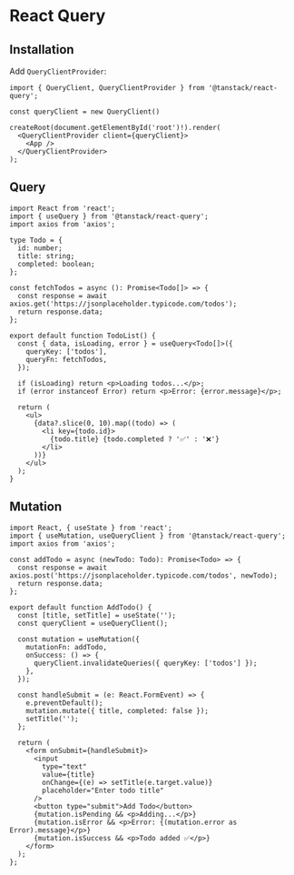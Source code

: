 
# React Query

## Installation

<PackageManagerTabs command="i @tanstack/react-query" />

Add `QueryClientProvider`:

```tsx title="index.tsx"
import { QueryClient, QueryClientProvider } from '@tanstack/react-query';

const queryClient = new QueryClient()

createRoot(document.getElementById('root')!).render(
  <QueryClientProvider client={queryClient}>
    <App />
  </QueryClientProvider>
);
```


## Query

```tsx title="TodoList.tsx"
import React from 'react';
import { useQuery } from '@tanstack/react-query';
import axios from 'axios';

type Todo = {
  id: number;
  title: string;
  completed: boolean;
};

const fetchTodos = async (): Promise<Todo[]> => {
  const response = await axios.get('https://jsonplaceholder.typicode.com/todos');
  return response.data;
};

export default function TodoList() {
  const { data, isLoading, error } = useQuery<Todo[]>({
    queryKey: ['todos'],
    queryFn: fetchTodos,
  });

  if (isLoading) return <p>Loading todos...</p>;
  if (error instanceof Error) return <p>Error: {error.message}</p>;

  return (
    <ul>
      {data?.slice(0, 10).map((todo) => (
        <li key={todo.id}>
          {todo.title} {todo.completed ? '✅' : '❌'}
        </li>
      ))}
    </ul>
  );
}
```

## Mutation

```tsx title="AddTodo.tsx"
import React, { useState } from 'react';
import { useMutation, useQueryClient } from '@tanstack/react-query';
import axios from 'axios';

const addTodo = async (newTodo: Todo): Promise<Todo> => {
  const response = await axios.post('https://jsonplaceholder.typicode.com/todos', newTodo);
  return response.data;
};

export default function AddTodo() {
  const [title, setTitle] = useState('');
  const queryClient = useQueryClient();

  const mutation = useMutation({
    mutationFn: addTodo,
    onSuccess: () => {
      queryClient.invalidateQueries({ queryKey: ['todos'] });
    },
  });

  const handleSubmit = (e: React.FormEvent) => {
    e.preventDefault();
    mutation.mutate({ title, completed: false });
    setTitle('');
  };

  return (
    <form onSubmit={handleSubmit}>
      <input
        type="text"
        value={title}
        onChange={(e) => setTitle(e.target.value)}
        placeholder="Enter todo title"
      />
      <button type="submit">Add Todo</button>
      {mutation.isPending && <p>Adding...</p>}
      {mutation.isError && <p>Error: {(mutation.error as Error).message}</p>}
      {mutation.isSuccess && <p>Todo added ✅</p>}
    </form>
  );
};
```
